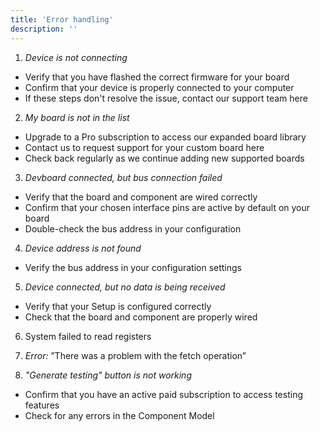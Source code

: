 ```yaml
---
title: 'Error handling'
description: ''
---
```


1. *Device is not connecting* 
- Verify that you have flashed the correct firmware for your board
- Confirm that your device is properly connected to your computer
- If these steps don't resolve the issue, contact our support team here

2. *My board is not in the list* 
- Upgrade to a Pro subscription to access our expanded board library
- Contact us to request support for your custom board here
- Check back regularly as we continue adding new supported boards

3. *Devboard connected, but bus connection failed* 
- Verify that the board and component are wired correctly
- Confirm that your chosen interface pins are active by default on your board
- Double-check the bus address in your configuration
  
4. *Device address is not found* 
- Verify the bus address in your configuration settings

5. *Device connected, but no data is being received* 
- Verify that your Setup is configured correctly
- Check that the board and component are properly wired
  
6. System failed to read registers 

7. *Error:* ”There was a problem with the fetch operation”

8. *"Generate testing" button is not working*
- Confirm that you have an active paid subscription to access testing features
- Check for any errors in the Component Model
